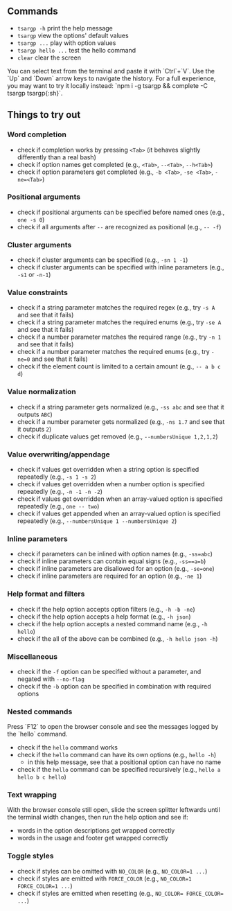 

<Demo />

## Commands

- `tsargp -h` print the help message
- `tsargp` view the options' default values
- `tsargp ...` play with option values
- `tsargp hello ...` test the hello command
- `clear` clear the screen

<Callout type="default">
  You can select text from the terminal and paste it with `Ctrl`+`V`. Use the `Up` and `Down` arrow
  keys to navigate the history. For a full experience, you may want to try it locally instead:
  `npm i -g tsargp && complete -C tsargp tsargp{:sh}`.
</Callout>

## Things to try out

### Word completion

- check if completion works by pressing `<Tab>` (it behaves slightly differently than a real bash)
- check if option names get completed (e.g., `<Tab>`, `--<Tab>`, `--h<Tab>`)
- check if option parameters get completed (e.g., `-b <Tab>`, `-se <Tab>`, `-ne=<Tab>`)

### Positional arguments

- check if positional arguments can be specified before named ones (e.g., `one -s 0`)
- check if all arguments after `--` are recognized as positional (e.g., `-- -f`)

### Cluster arguments

- check if cluster arguments can be specified (e.g., `-sn 1 -1`)
- check if cluster arguments can be specified with inline parameters (e.g., `-s1` or `-n-1`)

### Value constraints

- check if a string parameter matches the required regex (e.g., try `-s A` and see that it fails)
- check if a string parameter matches the required enums (e.g., try `-se A` and see that it fails)
- check if a number parameter matches the required range (e.g., try `-n 1` and see that it fails)
- check if a number parameter matches the required enums (e.g., try `-ne=0` and see that it fails)
- check if the element count is limited to a certain amount (e.g., `-- a b c d`)

### Value normalization

- check if a string parameter gets normalized (e.g., `-ss abc` and see that it outputs `ABC`)
- check if a number parameter gets normalized (e.g., `-ns 1.7` and see that it outputs `2`)
- check if duplicate values get removed (e.g., `--numbersUnique 1,2,1,2`)

### Value overwriting/appendage

- check if values get overridden when a string option is specified repeatedly (e.g., `-s 1 -s 2`)
- check if values get overridden when a number option is specified repeatedly (e.g., `-n -1 -n -2`)
- check if values get overridden when an array-valued option is specified repeatedly (e.g., `one -- two`)
- check if values get appended when an array-valued option is specified repeatedly (e.g.,
  `--numbersUnique 1 --numbersUnique 2`)

### Inline parameters

- check if parameters can be inlined with option names (e.g., `-ss=abc`)
- check if inline parameters can contain equal signs (e.g., `-ss==a=b`)
- check if inline parameters are disallowed for an option (e.g., `-se=one`)
- check if inline parameters are required for an option (e.g., `-ne 1`)

### Help format and filters

- check if the help option accepts option filters (e.g., `-h -b -ne`)
- check if the help option accepts a help format (e.g., `-h json`)
- check if the help option accepts a nested command name (e.g., `-h hello`)
- check if the all of the above can be combined (e.g., `-h hello json -h`)

### Miscellaneous

- check if the `-f` option can be specified without a parameter, and negated with `--no-flag`
- check if the `-b` option can be specified in combination with required options

### Nested commands

<Callout type="default">
  Press `F12` to open the browser console and see the messages logged by the `hello` command.
</Callout>

- check if the `hello` command works
- check if the `hello` command can have its own options (e.g., `hello -h`)
  - in this help message, see that a positional option can have no name
- check if the `hello` command can be specified recursively (e.g., `hello a hello b c hello`)

### Text wrapping

With the browser console still open, slide the screen splitter leftwards until the terminal width
changes, then run the help option and see if:

- words in the option descriptions get wrapped correctly
- words in the usage and footer get wrapped correctly

### Toggle styles

- check if styles can be omitted with `NO_COLOR` (e.g., `NO_COLOR=1 ...`)
- check if styles are emitted with `FORCE_COLOR` (e.g., `NO_COLOR=1 FORCE_COLOR=1 ...`)
- check if styles are emitted when resetting (e.g., `NO_COLOR= FORCE_COLOR= ...`)
